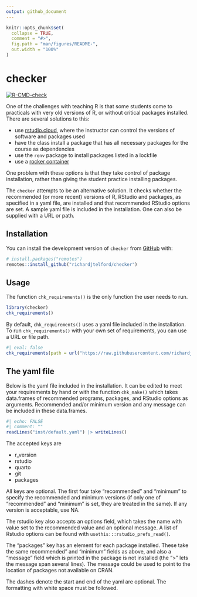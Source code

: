 ```yaml
---
output: github_document
---
```


<!-- README.md is generated from README.Rmd. Please edit that file -->

```r
knitr::opts_chunk$set(
  collapse = TRUE,
  comment = "#>",
  fig.path = "man/figures/README-",
  out.width = "100%"
)
```

# checker

<!-- badges: start -->
[![R-CMD-check](https://github.com/richardjtelford/checker/workflows/R-CMD-check/badge.svg)](https://github.com/richardjtelford/checker/actions)
<!-- badges: end -->

One of the challenges with teaching R is that some students come to practicals with very old versions of R, or without critical packages installed.
There are several solutions to this:

- use [rstudio.cloud](rstudio.cloud), where the instructor can control the versions of software and packages used
- have the class install a package that has all necessary packages for the course as dependencies
- use the `renv` package to install packages listed in a lockfile
- use a [rocker container](https://rocker-project.org/)

One problem with these options is that they take control of package installation, rather than giving the student practice installing packages.

The `checker` attempts to be an alternative solution. 
It checks whether the recommended (or more recent) versions of R, RStudio and packages, as specified in a yaml file, are installed and that recommended RStudio options are set.
A sample yaml file is included in the installation. 
One can also be supplied with a URL or path.

## Installation

You can install the development version of `checker` from [GitHub](https://github.com/) with:

``` r
# install.packages("remotes")
remotes::install_github("richardjtelford/checker")
```

## Usage

The function `chk_requirements()` is the only function the user needs to run.

```r
library(checker)
chk_requirements()
```
By default, `chk_requirements()` uses a yaml file included in the installation.
To run `chk_requirements()` with your own set of requirements, you can use a URL or file path.

```r
#| eval: false
chk_requirements(path = url("https://raw.githubusercontent.com/richardjtelford/checker/main/inst/default.yaml"))
```


## The yaml file

Below is the yaml file included in the installation. It can be edited to meet your requirements by hand or with the function `chk_make()` which takes data.frames of recommended programs, packages, and RStudio options as arguments. Recommended and/or minimum version and any message can be included in these data.frames.



```r
#| echo: FALSE
#| comment: ""
readLines("inst/default.yaml") |> writeLines()
```

The accepted keys are

- r_version
- rstudio
- quarto
- git
- packages

All keys are optional.
The first four take "recommended" and "minimum" to specify the recommended and minimum versions (if only one of "recommended" and "minimum" is set, they are treated in the same). If any version is acceptable, use NA.

The rstudio key also accepts an options field, which takes the name with value set to the recommended value and an optional message. A list of Rstudio options can be found with `usethis:::rstudio_prefs_read()`.

The "packages" key has an element for each package installed. These take the same recommended" and "minimum" fields as above, and also a "message" field which is printed in the package is not installed (the ">" lets the message span several lines). The message could be used to point to the location of packages not available on CRAN.

The dashes denote the start and end of the yaml are optional. The formatting with white space must be followed.
